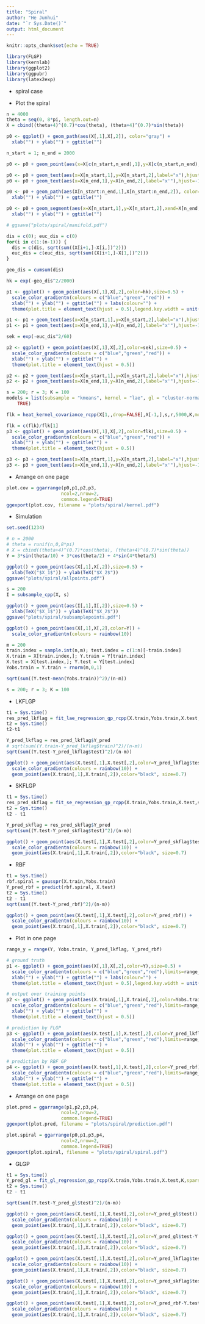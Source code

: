```yaml
---
title: "Spiral"
author: "He Junhui"
date: "`r Sys.Date()`"
output: html_document
---
```


```r
knitr::opts_chunk$set(echo = TRUE)
```

```r
library(FLGP)
library(kernlab)
library(ggplot2)
library(ggpubr)
library(latex2exp)
```

+ spiral case

+ Plot the spiral
```r
n = 4000
theta = seq(0, 8*pi, length.out=n)
X = cbind((theta+4)^(0.7)*cos(theta), (theta+4)^(0.7)*sin(theta))
```

```r
p0 <- ggplot() + geom_path(aes(X[,1],X[,2]), color="gray") +
  xlab("") + ylab("") + ggtitle("")

n_start = 1; n_end = 2000

p0 <- p0 + geom_point(aes(x=X[c(n_start,n_end),1],y=X[c(n_start,n_end),2]))

p0 <- p0 + geom_text(aes(x=X[n_start,1],y=X[n_start,2],label="x"),hjust=2)
p0 <- p0 + geom_text(aes(x=X[n_end,1],y=X[n_end,2],label="x'"),hjust=-1)

p0 <- p0 + geom_path(aes(X[n_start:n_end,1],X[n_start:n_end,2]), color="black", linewidth=1) +
  xlab("") + ylab("") + ggtitle("")

p0 <- p0 + geom_segment(aes(x=X[n_start,1],y=X[n_start,2],xend=X[n_end,1],yend=X[n_end,2]), color="black", linewidth=1, linetype="dotted") +
  xlab("") + ylab("") + ggtitle("")

# ggsave("plots/spiral/manifold.pdf")
```


```r
dis = c(0); euc_dis = c(0)
for(i in c(1:(n-1))) {
  dis = c(dis, sqrt(sum((X[i+1,]-X[i,])^2)))
  euc_dis = c(euc_dis, sqrt(sum((X[i+1,]-X[1,])^2)))
}

geo_dis = cumsum(dis)
```

```r
hk = exp(-geo_dis^2/2000)
```


```r
p1 <- ggplot() + geom_point(aes(X[,1],X[,2],color=hk),size=0.5) +
  scale_color_gradientn(colours = c("blue","green","red")) +
  xlab("") + ylab("") + ggtitle("") + labs(colour="") +
  theme(plot.title = element_text(hjust = 0.5),legend.key.width = unit(1.5, "cm"))

p1 <- p1 + geom_text(aes(x=X[n_start,1],y=X[n_start,2],label="x"),hjust=2)
p1 <- p1 + geom_text(aes(x=X[n_end,1],y=X[n_end,2],label="x'"),hjust=-1)
```

```r
sek = exp(-euc_dis^2/60)
```

```r
p2 <- ggplot() + geom_point(aes(X[,1],X[,2],color=sek),size=0.5) +
  scale_color_gradientn(colours = c("blue","green","red")) +
  xlab("") + ylab("") + ggtitle("") +
  theme(plot.title = element_text(hjust = 0.5))

p2 <- p2 + geom_text(aes(x=X[n_start,1],y=X[n_start,2],label="x"),hjust=2)
p2 <- p2 + geom_text(aes(x=X[n_end,1],y=X[n_end,2],label="x'"),hjust=-1)
```

```r
s = 200; r = 3; K = 100
models = list(subsample = "kmeans", kernel = "lae", gl = "cluster-normalized", root =
    TRUE) 
```

```r
flk = heat_kernel_covariance_rcpp(X[1,,drop=FALSE],X[-1,],s,r,5000,K,models = models)
```

```r
flk = c(flk)/flk[1]
p3 <- ggplot() + geom_point(aes(X[,1],X[,2],color=flk),size=0.5) +
  scale_color_gradientn(colours = c("blue","green","red")) +
  xlab("") + ylab("") + ggtitle("") +
  theme(plot.title = element_text(hjust = 0.5))

p3 <- p3 + geom_text(aes(x=X[n_start,1],y=X[n_start,2],label="x"),hjust=2)
p3 <- p3 + geom_text(aes(x=X[n_end,1],y=X[n_end,2],label="x'"),hjust=-1)
```

+ Arrange on one page
```r
plot.cov = ggarrange(p0,p1,p2,p3,
                    ncol=2,nrow=2,
                    common.legend=TRUE)
ggexport(plot.cov, filename = "plots/spiral/kernel.pdf")
```

+ Simulation
```r
set.seed(1234)
```


```r
# n = 2000
# theta = runif(n,0,8*pi)
# X = cbind((theta+4)^(0.7)*cos(theta), (theta+4)^(0.7)*sin(theta))
Y = 3*sin(theta/10) + 3*cos(theta/2) + 4*sin(4*theta/5)
```


```r
ggplot() + geom_point(aes(X[,1],X[,2]),size=0.5) +
  xlab(TeX("$X_1$")) + ylab(TeX("$X_2$"))
ggsave("plots/spiral/allpoints.pdf")
```

```r
s = 200
I = subsample_cpp(X, s)
```

```r
ggplot() + geom_point(aes(I[,1],I[,2]),size=0.5) +
  xlab(TeX("$X_1$")) + ylab(TeX("$X_2$"))
ggsave("plots/spiral/subsamplepoints.pdf")
```

```r
ggplot() + geom_point(aes(X[,1],X[,2],color=Y)) +
  scale_color_gradientn(colours = rainbow(10))
```


```r
m = 200
train.index = sample.int(n,m); test.index = c(1:n)[-train.index]
X.train = X[train.index,]; Y.train = Y[train.index]
X.test = X[test.index,]; Y.test = Y[test.index]
Yobs.train = Y.train + rnorm(m,0,1)
```

```r
sqrt(sum((Y.test-mean(Yobs.train))^2)/(n-m))
```


```r
s = 200; r = 3; K = 100
```

+ LKFLGP

```r
t1 = Sys.time()
res_pred_lkflag = fit_lae_regression_gp_rcpp(X.train,Yobs.train,X.test,s,r,K)
t2 = Sys.time()
t2-t1
```

```r
Y_pred_lkflag = res_pred_lkflag$Y_pred
# sqrt(sum((Y.train-Y_pred_lkflag$train)^2)/(n-m))
sqrt(sum((Y.test-Y_pred_lkflag$test)^2)/(n-m))
```

```r
ggplot() + geom_point(aes(X.test[,1],X.test[,2],color=Y_pred_lkflag$test)) +
  scale_color_gradientn(colours = rainbow(10)) + 
  geom_point(aes(X.train[,1],X.train[,2]),color="black", size=0.7)
```

+ SKFLGP

```r
t1 = Sys.time()
res_pred_skflag = fit_se_regression_gp_rcpp(X.train,Yobs.train,X.test,s,r,K)
t2 = Sys.time()
t2 - t1
```

```r
Y_pred_skflag = res_pred_skflag$Y_pred
sqrt(sum((Y.test-Y_pred_skflag$test)^2)/(n-m))
```

```r
ggplot() + geom_point(aes(X.test[,1],X.test[,2],color=Y_pred_skflag$test)) +
  scale_color_gradientn(colours = rainbow(10)) +
  geom_point(aes(X.train[,1],X.train[,2]),color="black", size=0.7)
```

+ RBF

```r
t1 = Sys.time()
rbf.spiral = gausspr(X.train,Yobs.train)
Y_pred_rbf = predict(rbf.spiral, X.test)
t2 = Sys.time()
t2 - t1
sqrt(sum((Y.test-Y_pred_rbf)^2)/(n-m))
```

```r
ggplot() + geom_point(aes(X.test[,1],X.test[,2],color=Y_pred_rbf)) +
  scale_color_gradientn(colours = rainbow(10)) +
  geom_point(aes(X.train[,1],X.train[,2]),color="black", size=0.7)
```

+ Plot in one page

```r
range_y = range(Y, Yobs.train, Y_pred_lkflag, Y_pred_rbf)
```

```r
# ground truth
p1 <- ggplot() + geom_point(aes(X[,1],X[,2],color=Y),size=0.5) +
  scale_color_gradientn(colours = c("blue","green","red"),limits=range_y) +
  xlab("") + ylab("") + ggtitle("") + labs(colour="") +
  theme(plot.title = element_text(hjust = 0.5),legend.key.width = unit(1.5, "cm"))

# output over training points
p2 <- ggplot() + geom_point(aes(X.train[,1],X.train[,2],color=Yobs.train),size=0.5) +
  scale_color_gradientn(colours = c("blue","green","red"),limits=range_y) +
  xlab("") + ylab("") + ggtitle("") +
  theme(plot.title = element_text(hjust = 0.5))

# prediction by FLGP
p3 <- ggplot() + geom_point(aes(X.test[,1],X.test[,2],color=Y_pred_lkflag$test),size=0.5) +
  scale_color_gradientn(colours = c("blue","green","red"),limits=range_y) +
  xlab("") + ylab("") + ggtitle("") +
  theme(plot.title = element_text(hjust = 0.5))

# prediction by RBF GP
p4 <- ggplot() + geom_point(aes(X.test[,1],X.test[,2],color=Y_pred_rbf),size=0.5) +
  scale_color_gradientn(colours = c("blue","green","red"),limits=range_y) +
  xlab("") + ylab("") + ggtitle("") +
  theme(plot.title = element_text(hjust = 0.5))
```

+ Arrange on one page
```r
plot.pred = ggarrange(p1,p2,p3,p4,
                    ncol=2,nrow=2,
                    common.legend=TRUE)
ggexport(plot.pred, filename = "plots/spiral/prediction.pdf")
```

```r
plot.spiral = ggarrange(p0,p1,p3,p4,
                    ncol=2,nrow=2,
                    common.legend=TRUE)
ggexport(plot.spiral, filename = "plots/spiral/spiral.pdf")
```



+ GLGP

```r
t1 = Sys.time()
Y_pred_gl = fit_gl_regression_gp_rcpp(X.train,Yobs.train,X.test,K,sparse = FALSE)
t2 = Sys.time()
t2 - t1
```

```r
sqrt(sum((Y.test-Y_pred_gl$test)^2)/(n-m))
```

```r
ggplot() + geom_point(aes(X.test[,1],X.test[,2],color=Y_pred_gl$test)) +
  scale_color_gradientn(colours = rainbow(10)) +
  geom_point(aes(X.train[,1],X.train[,2]),color="black", size=0.7)
```


```r
ggplot() + geom_point(aes(X.test[,1],X.test[,2],color=Y_pred_gl$test-Y.test)) +
  scale_color_gradientn(colours = rainbow(10)) +
  geom_point(aes(X.train[,1],X.train[,2]),color="black", size=0.7)
```


```r
ggplot() + geom_point(aes(X.test[,1],X.test[,2],color=Y_pred_lkflag$test-Y.test)) +
  scale_color_gradientn(colours = rainbow(10)) +
  geom_point(aes(X.train[,1],X.train[,2]),color="black", size=0.7)
```

```r
ggplot() + geom_point(aes(X.test[,1],X.test[,2],color=Y_pred_skflag$test-Y.test)) +
  scale_color_gradientn(colours = rainbow(10)) +
  geom_point(aes(X.train[,1],X.train[,2]),color="black", size=0.7)
```

```r
ggplot() + geom_point(aes(X.test[,1],X.test[,2],color=Y_pred_rbf-Y.test)) +
  scale_color_gradientn(colours = rainbow(10)) +
  geom_point(aes(X.train[,1],X.train[,2]),color="black", size=0.7)
```
